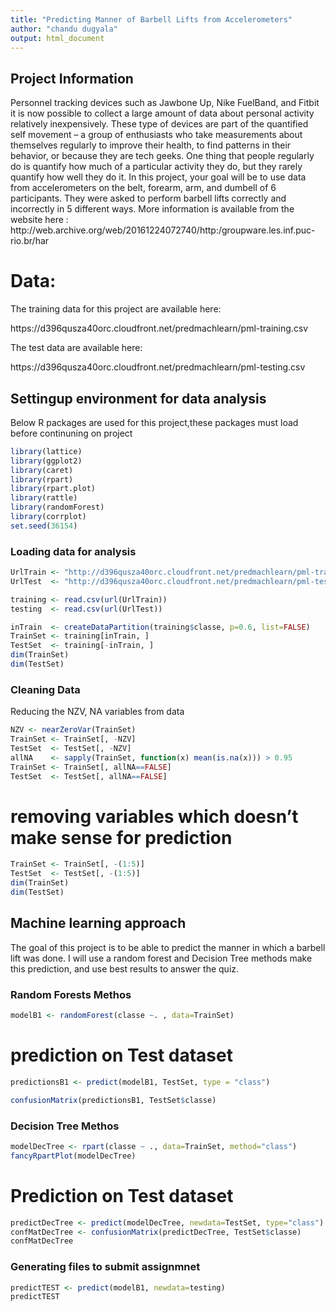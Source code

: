 ```yaml
---
title: "Predicting Manner of Barbell Lifts from Accelerometers"
author: "chandu dugyala"
output: html_document
---
```


## Project Information

Personnel tracking devices such as Jawbone Up, Nike FuelBand, and Fitbit it is now possible to collect a large amount of data about personal activity relatively inexpensively. These type of devices are part of the quantified self movement – a group of enthusiasts who take measurements about themselves regularly to improve their health, to find patterns in their behavior, or because they are tech geeks. One thing that people regularly do is quantify how much of a particular activity they do, but they rarely quantify how well they do it. In this project, your goal will be to use data from accelerometers on the belt, forearm, arm, and dumbell of 6 participants. They were asked to perform barbell lifts correctly and incorrectly in 5 different ways. More information is available from the website here : http://web.archive.org/web/20161224072740/http:/groupware.les.inf.puc-rio.br/har

# Data:

The training data for this project are available here:

https://d396qusza40orc.cloudfront.net/predmachlearn/pml-training.csv

The test data are available here:

https://d396qusza40orc.cloudfront.net/predmachlearn/pml-testing.csv



## Settingup environment for data analysis

Below R packages are used for this project,these packages must load before continuning on project 

```r
library(lattice)
library(ggplot2)
library(caret)
library(rpart)
library(rpart.plot)
library(rattle)
library(randomForest)
library(corrplot)
set.seed(36154)
```


### Loading data for analysis


```r
UrlTrain <- "http://d396qusza40orc.cloudfront.net/predmachlearn/pml-training.csv"
UrlTest  <- "http://d396qusza40orc.cloudfront.net/predmachlearn/pml-testing.csv"

training <- read.csv(url(UrlTrain))
testing  <- read.csv(url(UrlTest))

inTrain  <- createDataPartition(training$classe, p=0.6, list=FALSE)
TrainSet <- training[inTrain, ]
TestSet  <- training[-inTrain, ]
dim(TrainSet)
dim(TestSet)
```
### Cleaning Data

Reducing the NZV, NA variables from data

```r
NZV <- nearZeroVar(TrainSet)
TrainSet <- TrainSet[, -NZV]
TestSet  <- TestSet[, -NZV]
allNA    <- sapply(TrainSet, function(x) mean(is.na(x))) > 0.95
TrainSet <- TrainSet[, allNA==FALSE]
TestSet  <- TestSet[, allNA==FALSE]
```
# removing variables which doesn't make sense for prediction

```r
TrainSet <- TrainSet[, -(1:5)]
TestSet  <- TestSet[, -(1:5)]
dim(TrainSet)
dim(TestSet)
```




## Machine learning approach

The goal of this project is to be able to predict the manner in which a barbell lift was done. I will use a random forest and Decision Tree methods make this prediction, and use best results to answer the quiz. 

### Random Forests Methos

```r
modelB1 <- randomForest(classe ~. , data=TrainSet)
```
# prediction on Test dataset

```r
predictionsB1 <- predict(modelB1, TestSet, type = "class")
```
```r
confusionMatrix(predictionsB1, TestSet$classe)
```

### Decision Tree Methos

```r
modelDecTree <- rpart(classe ~ ., data=TrainSet, method="class")
fancyRpartPlot(modelDecTree)
```

# Prediction on Test dataset
```r
predictDecTree <- predict(modelDecTree, newdata=TestSet, type="class")
confMatDecTree <- confusionMatrix(predictDecTree, TestSet$classe)
confMatDecTree
```

### Generating files to submit assignmnet

```r
predictTEST <- predict(modelB1, newdata=testing)
predictTEST
```
